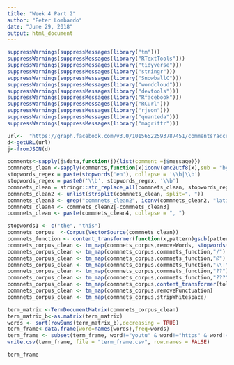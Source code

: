 ---
title: "Week 4 Part 2"
author: "Peter Lombardo"
date: "June 29, 2018"
output: html_document
---

```{r}
suppressWarnings(suppressMessages(library("tm")))
suppressWarnings(suppressMessages(library("RTextTools")))
suppressWarnings(suppressMessages(library("tidyverse")))
suppressWarnings(suppressMessages(library("stringr")))
suppressWarnings(suppressMessages(library("SnowballC")))
suppressWarnings(suppressMessages(library("wordcloud")))
suppressWarnings(suppressMessages(library("devtools")))
suppressWarnings(suppressMessages(library("Rfacebook")))
suppressWarnings(suppressMessages(library("RCurl")))
suppressWarnings(suppressMessages(library("rjson")))
suppressWarnings(suppressMessages(library("quanteda")))
suppressWarnings(suppressMessages(library("magrittr")))
```
```{r}
url<-  "https://graph.facebook.com/v3.0/10156522593787451/comments?access_token=EAACEdEose0cBAKqZCO2SDqdMHIu6unKSfk1SR1G0veqyXBBu5lsfX2xNq8et2uXSJZCDM1acLVRvR6UmwjCHTZCss8ocuOlm2AmmVfwmoDyMvtqhQrSlMZAilOT7ThZBVsMZA5OVLgEG6qIkZAQd410KpiTf4BZAFY0RdnB2ZBPJNS6SZBxsOdnWGsl8HzfbzZCZAJaqddWegZAWuBwZDZD"
d<-getURL(url)
j<-fromJSON(d)
```
```{r}
comments<-sapply(j$data,function(j){list(comment =j$message)})
commnets_clean <-sapply(comments,function(x)iconv(enc2utf8(x),sub = "byte"))
stopwords_regex = paste(stopwords('en'), collapse = '\\b|\\b')
stopwords_regex = paste0('\\b', stopwords_regex, '\\b')
commnets_clean = stringr::str_replace_all(commnets_clean, stopwords_regex, '')
commnets_clean2 <- unlist(strsplit(commnets_clean, split=", "))
commnets_clean3 <- grep("commnets_clean2", iconv(commnets_clean2, "latin1", "ASCII", sub="commnets_clean2"))
commnets_clean4 <- commnets_clean2[-commnets_clean3]
commnets_clean <- paste(commnets_clean4, collapse = ", ")
```
```{r}
stopwords1 <- c("the", "this")
commnets_corpus  <-Corpus(VectorSource(commnets_clean))
commnets_function <- content_transformer(function(x,pattern)gsub(pattern," ",x))
commnets_corpus_clean <- tm_map(commnets_corpus,removeWords, stopwords("english"))
commnets_corpus_clean <- tm_map(commnets_corpus,commnets_function,"/")
commnets_corpus_clean <- tm_map(commnets_corpus,commnets_function,"@")
commnets_corpus_clean <- tm_map(commnets_corpus,commnets_function,"\\|")
commnets_corpus_clean <- tm_map(commnets_corpus,commnets_function,"??")
commnets_corpus_clean <- tm_map(commnets_corpus,commnets_function,"???")
commnets_corpus_clean <- tm_map(commnets_corpus,content_transformer(tolower))
commnets_corpus_clean <- tm_map(commnets_corpus,removePunctuation)
commnets_corpus_clean <- tm_map(commnets_corpus,stripWhitespace)
```
```{r}
term_matrix <-TermDocumentMatrix(commnets_corpus_clean)
term_matrix_b<-as.matrix(term_matrix)
words <- sort(rowSums(term_matrix_b),decreasing = TRUE)
term_frame<-data.frame(word=names(words),freq=words)
term_frame <- subset(term_frame, word!="youtu" & word!="https" & word!="the" & word!="this" & word!="http" & word!="com" & word!="shall"& word!="www")
write.csv(term_frame, file = "term_frame.csv", row.names = FALSE)
```
```{r}
term_frame
```